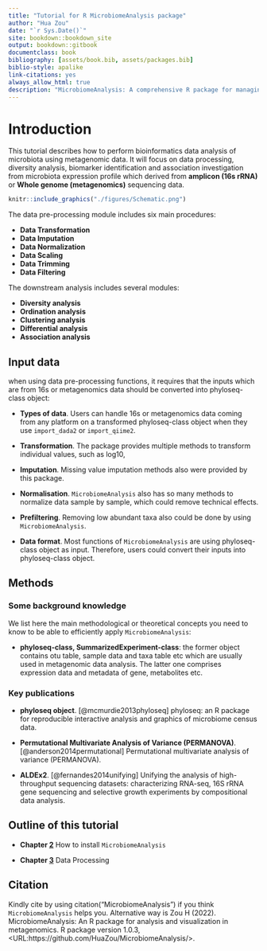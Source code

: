 ```yaml
--- 
title: "Tutorial for R MicrobiomeAnalysis package"
author: "Hua Zou"
date: "`r Sys.Date()`"
site: bookdown::bookdown_site
output: bookdown::gitbook
documentclass: book
bibliography: [assets/book.bib, assets/packages.bib]
biblio-style: apalike
link-citations: yes
always_allow_html: true
description: "MicrobiomeAnalysis: A comprehensive R package for managing and analyzing microbiome data"
---
```


# Introduction

This tutorial describes how to perform bioinformatics data analysis of microbiota using metagenomic data. It will focus on data processing, diversity analysis, biomarker identification and association investigation from microbiota expression profile which derived from **amplicon (16s rRNA)** or **Whole genome (metagenomics)** sequencing data.

```r
knitr::include_graphics("./figures/Schematic.png")
```



The data pre-processing module includes six main procedures:

+ **Data Transformation**
+ **Data Imputation**
+ **Data Normalization**
+ **Data Scaling**
+ **Data Trimming**
+ **Data Filtering**


The downstream analysis includes several modules:

+ **Diversity analysis**
+ **Ordination analysis**
+ **Clustering analysis**
+ **Differential analysis**
+ **Association analysis**


## Input data 

when using data pre-processing functions, it requires that the inputs which are from 16s or metagenomics data should be converted into phyloseq-class object:

+ **Types of data**. Users can handle 16s or metagenomics data coming from any platform on a transformed phyloseq-class object when they use `import_dada2` or `import_qiime2`.

+ **Transformation**. The package provides multiple methods to transform individual values, such as log10, 

+ **Imputation**. Missing value imputation methods also were provided by this package.

+ **Normalisation**. `MicrobiomeAnalysis` also has so many methods to normalize data sample by sample, which could remove technical effects. 

+ **Prefiltering**. Removing low abundant taxa also could be done by using `MicrobiomeAnalysis`.

+ **Data format**. Most functions of `MicrobiomeAnalysis` are using phyloseq-class object as input. Therefore, users could convert their inputs into phyloseq-class object.


## Methods


### Some background knowledge

We list here the main methodological or theoretical concepts you need to know to be able to efficiently apply `MicrobiomeAnalysis`:

+ **phyloseq-class, SummarizedExperiment-class**: the former object contains otu table, sample data and taxa table etc which are usually used in metagenomic data analysis. The latter one comprises expression data and metadata of gene, metabolites etc.


### Key publications

+ **phyloseq object**. [@mcmurdie2013phyloseq] phyloseq: an R package for reproducible interactive analysis and graphics of microbiome census data.

+ **Permutational Multivariate Analysis of Variance (PERMANOVA)**. [@anderson2014permutational] Permutational multivariate analysis of variance (PERMANOVA).

+ **ALDEx2**. [@fernandes2014unifying] Unifying the analysis of high-throughput sequencing datasets: characterizing RNA-seq, 16S rRNA gene sequencing and selective growth experiments by compositional data analysis.



## Outline of this tutorial

+ **Chapter [2](https://zouhua.top/MicrobiomeAnalysis_book/how-to-install-microbiomeanalysis.html)** How to install `MicrobiomeAnalysis`

+ **Chapter [3]()** Data Processing


## Citation

Kindly cite by using citation("MicrobiomeAnalysis") if you think `MicrobiomeAnalysis` helps you. Alternative way is Zou H (2022). MicrobiomeAnalysis: An R package for analysis and visualization in metagenomics. R package version 1.0.3, <URL:https://github.com/HuaZou/MicrobiomeAnalysis/>.

